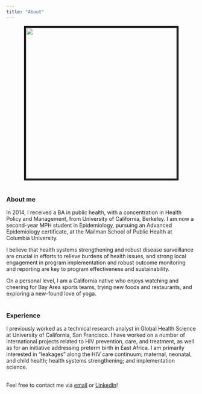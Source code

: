 ```yaml
---
title: "About"
---
```

<img src = "images/att.jpg" 
  style="width:400px; display: block; margin-left: auto; margin-right: auto; border: 5px solid">
<br>

### About me
In 2014, I received a BA in public health, with a concentration in Health Policy and Management, from University of California, Berkeley. I am now a second-year MPH student in Epidemiology, pursuing an Advanced Epidemiology certificate, at the Mailman School of Public Health at Columbia University.  

I believe that health systems strengthening and robust disease surveillance are crucial in efforts to relieve burdens of health issues, and strong local engagement in program implementation and robust outcome monitoring and reporting are key to program effectiveness and sustainability.  

On a personal level, I am a California native who enjoys watching and cheering for Bay Area sports teams, trying new foods and restaurants, and exploring a new-found love of yoga.  
<br>

### Experience
I previously worked as a technical research analyst in Global Health Science at University of California, San Francisco. I have worked on a number of international projects related to HIV prevention, care, and treatment, as well as for an initiative addressing preterm birth in East Africa. I am primarily interested in “leakages” along the HIV care continuum; maternal, neonatal, and child health; health systems strengthening; and implementation science.  
<br>

Feel free to contact me via [email](mailto:<gsl2116@cumc.columbia.edu>) or [LinkedIn](https://www.linkedin.com/in/gswliu/)!